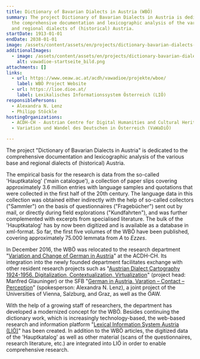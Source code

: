 ```yaml
---
title: Dictionary of Bavarian Dialects in Austria (WBÖ)
summary: The project Dictionary of Bavarian Dialects in Austria is dedicated to
  the comprehensive documentation and lexicographic analysis of the various base
  and regional dialects of (historical) Austria.
startDate: 1913-01-01
endDate: 2038-01-01
image: /assets/content/assets/en/projects/dictionary-bavarian-dialects-austria-wboe/wboelogo_800px_transp2.png
additionalImages:
  - image: /assets/content/assets/en/projects/dictionary-bavarian-dialects-austria-wboe/additionalImages/vawadioe-startseite_bild.png
    alt: vawadioe-startseite_bild.png
attachments: []
links:
  - url: https://www.oeaw.ac.at/acdh/vawadioe/projekte/wboe/
    label: WBÖ Project Website
  - url: https://lioe.dioe.at/
    label: Lexikalisches Informationssystem Österreich (LIÖ)
responsiblePersons:
  - Alexandra N. Lenz
  - Philipp Stöckle
hostingOrganizations:
  - ACDH-CH - Austrian Centre for Digital Humanities and Cultural Heritage
  - Variation und Wandel des Deutschen in Österreich (VaWaDiÖ)

---
```

The project "Dictionary of Bavarian Dialects in Austria" is dedicated to the comprehensive documentation and lexicographic analysis of the various base and regional dialects of (historical) Austria.

The empirical basis for the research is data from the so-called 'Hauptkatalog' ('main catalogue'), a collection of paper slips covering approximately 3.6 million entries with language samples and quotations that were collected in the first half of the 20th century. The language data in this collection was obtained either indirectly with the help of so-called collectors ("Sammler") on the basis of questionnaires ("Fragebücher") sent out by mail, or directly during field explorations ("Kundfahrten"), and was further complemented with excerpts from specialised literature. The bulk of the 'Hauptkatalog' has by now been digitized and is available as a database in xml-format. So far, the first five volumes of the WBÖ have been published, covering approximately 75.000 lemmata from _A_ to _Ezzes_.

In December 2016, the WBÖ was relocated to the research department "[Variation and Change of German in Austria](https://www.oeaw.ac.at/acdh/vawadioe/die-abteilung)" at the ACDH-CH. Its integration into the newly founded department facilitates exchange with other resident research projects such as "[Austrian Dialect Cartography 1924-1956. Digitalization, Contextualization, Virtualization](https://diauma.acdh.oeaw.ac.at/)" (project head: Manfred Glauninger) or the SFB "[German in Austria. Varation – Contact – Perception](https://dioe.at/)" (spokesperson: Alexandra N. Lenz), a joint project of the Universities of Vienna, Salzburg, and Graz, as well as the ÖAW.

With the help of a growing staff of researchers, the department has developed a modernized concept for the WBÖ. Besides continuing the dictionary work, which is increasingly technology-based, the web-based research and information platform "[Lexical Information System Austria (LIÖ)](https://lioe.dioe.at/)" has been created. In addition to the WBÖ articles, the digitized data of the 'Hauptkatalog' as well as other material (scans of the questionnaires, research literature, etc.) are integrated into LIÖ in order to enable comprehensive research.

